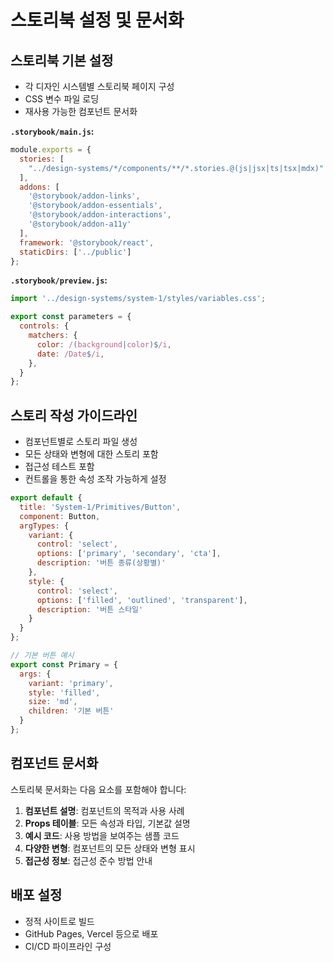 
<Meta title="Concepts/04. 스토리북 설정 및 문서화" />

# 스토리북 설정 및 문서화

## 스토리북 기본 설정

- 각 디자인 시스템별 스토리북 페이지 구성
- CSS 변수 파일 로딩
- 재사용 가능한 컴포넌트 문서화

**`.storybook/main.js`:**
```javascript
module.exports = {
  stories: [
    "../design-systems/*/components/**/*.stories.@(js|jsx|ts|tsx|mdx)"
  ],
  addons: [
    '@storybook/addon-links',
    '@storybook/addon-essentials',
    '@storybook/addon-interactions',
    '@storybook/addon-a11y'
  ],
  framework: '@storybook/react',
  staticDirs: ['../public']
};
```

**`.storybook/preview.js`:**
```javascript
import '../design-systems/system-1/styles/variables.css';

export const parameters = {
  controls: {
    matchers: {
      color: /(background|color)$/i,
      date: /Date$/i,
    },
  }
};
```

## 스토리 작성 가이드라인

- 컴포넌트별로 스토리 파일 생성
- 모든 상태와 변형에 대한 스토리 포함
- 접근성 테스트 포함
- 컨트롤을 통한 속성 조작 가능하게 설정

```jsx
export default {
  title: 'System-1/Primitives/Button',
  component: Button,
  argTypes: {
    variant: {
      control: 'select',
      options: ['primary', 'secondary', 'cta'],
      description: '버튼 종류(상황별)'
    },
    style: {
      control: 'select',
      options: ['filled', 'outlined', 'transparent'],
      description: '버튼 스타일'
    }
  }
};

// 기본 버튼 예시
export const Primary = {
  args: {
    variant: 'primary',
    style: 'filled',
    size: 'md',
    children: '기본 버튼'
  }
};
```

## 컴포넌트 문서화

스토리북 문서화는 다음 요소를 포함해야 합니다:

1. **컴포넌트 설명**: 컴포넌트의 목적과 사용 사례
2. **Props 테이블**: 모든 속성과 타입, 기본값 설명
3. **예시 코드**: 사용 방법을 보여주는 샘플 코드
4. **다양한 변형**: 컴포넌트의 모든 상태와 변형 표시
5. **접근성 정보**: 접근성 준수 방법 안내

## 배포 설정

- 정적 사이트로 빌드
- GitHub Pages, Vercel 등으로 배포
- CI/CD 파이프라인 구성 